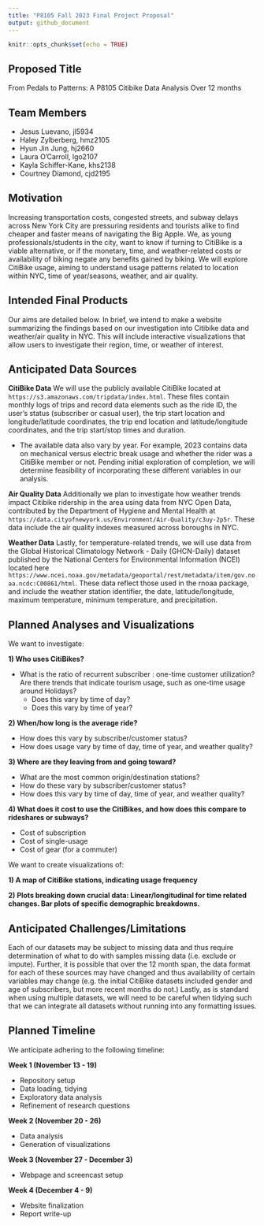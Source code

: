 ```yaml
---
title: "P8105 Fall 2023 Final Project Proposal"
output: github_document
---
```


```r
knitr::opts_chunk$set(echo = TRUE)
```
## Proposed Title
From Pedals to Patterns: A P8105 Citibike Data Analysis Over 12 months

## Team Members
  - Jesus Luevano, jl5934<br>
  - Haley Zylberberg, hmz2105<br>
  - Hyun Jin Jung, hj2660<br>
  - Laura O'Carroll, lgo2107<br>
  - Kayla Schiffer-Kane, khs2138<br>
  - Courtney Diamond, cjd2195<br>

## Motivation
Increasing transportation costs, congested streets, and subway delays across New York City are pressuring residents and tourists alike to find cheaper and faster means of navigating the Big Apple. We, as young professionals/students in the city, want to know if turning to CitiBike is a viable alternative, or if the monetary, time, and weather-related costs or availability of biking negate any benefits gained by biking. We will explore CitiBike usage, aiming to understand usage patterns related to location within NYC, time of year/seasons, weather, and air quality. 

## Intended Final Products
Our aims are detailed below. In brief, we intend to make a  website summarizing the findings based on our investigation into Citibike data and weather/air quality in NYC. This will include interactive visualizations that allow users to investigate their region, time, or weather of interest.


## Anticipated Data Sources

**CitiBike Data** We will use the publicly available CitiBike located at `https://s3.amazonaws.com/tripdata/index.html`. These files contain monthly logs of trips and record data elements such as the ride ID, the user's status (subscriber or casual user), the trip start location and longitude/latitude coordinates, the trip end location and latitude/longitude coordinates, and the trip start/stop times and duration. 

* The available data also vary by year. For example, 2023 contains data on mechanical versus electric break usage and whether the rider was a CitiBike member or not. Pending initial exploration of completion, we will determine feasibility of incorporating these different variables in our analysis. 

**Air Quality Data** Additionally we plan to investigate how weather trends impact Citibike ridership in the area using data from NYC Open Data, contributed by the Department of Hygiene and Mental Health at `https://data.cityofnewyork.us/Environment/Air-Quality/c3uy-2p5r`. These data include the air quality indexes measured across boroughs in NYC. 

**Weather Data** Lastly, for temperature-related trends, we will use data from the Global Historical Climatology Network - Daily (GHCN-Daily) dataset published by the National Centers for Environmental Information (NCEI) located here `https://www.ncei.noaa.gov/metadata/geoportal/rest/metadata/item/gov.noaa.ncdc:C00861/html`. These data reflect those used in the rnoaa package, and include the weather station identifier, the date, latitude/longitude, maximum temperature, minimum temperature, and precipitation. 

## Planned Analyses and Visualizations

We want to investigate:

**1) Who uses CitiBikes?**

  - What is the ratio of recurrent subscriber : one-time customer utilization? Are there trends that indicate tourism usage, such as one-time usage around Holidays?
    - Does this vary by time of day?
    - Does this vary by time of year?
    
**2) When/how long is the average ride?**

  - How does this vary by subscriber/customer status?
  - How does usage vary by time of day, time of year, and weather quality?
  
**3) Where are they leaving from and going toward?**

  - What are the most common origin/destination stations?
  - How do these vary by subscriber/customer status?
  - How does this vary by time of day, time of year, and weather quality?

**4) What does it cost to use the CitiBikes, and how does this compare to rideshares or subways?**

  - Cost of subscription
  - Cost of single-usage
  - Cost of gear (for a commuter)

We want to create visualizations of: 

**1) A map of CitiBike stations, indicating usage frequency**

**2) Plots breaking down crucial data: Linear/longitudinal for time related changes. Bar plots of specific demographic breakdowns.**


## Anticipated Challenges/Limitations

Each of our datasets may be subject to missing data and thus require determination of what to do with samples missing data (i.e. exclude or impute). Further, it is possible that over the 12 month span, the data format for each of these sources may have changed and thus availability of certain variables may change (e.g. the initial CitiBike datasets included gender and age of subscribers, but more recent months do not.) Lastly, as is standard when using multiple datasets, we will need to be careful when tidying such that we can integrate all datasets without running into any formatting issues. 

## Planned Timeline

We anticipate adhering to the following timeline: 

**Week 1 (November 13 - 19)**

-  Repository setup
-  Data loading, tidying
-  Exploratory data analysis
-  Refinement of research questions

**Week 2 (November 20 - 26)**

-  Data analysis
-  Generation of visualizations

**Week 3 (November 27 - December 3)**

-  Webpage and screencast setup

**Week 4 (December 4 - 9)**

-  Website finalization
-  Report write-up
